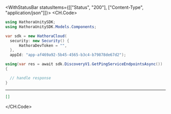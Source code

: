 

<WithStatusBar statusItems={[["Status", "200"], ["Content-Type", "application/json"]]}>
  <CH.Code>
  ```csharp GetPingServiceEndpoints.cs
  using HathoraUnitySDK;
using HathoraUnitySDK.Models.Components;

var sdk = new HathoraCloud(
    security: new Security() {
        HathoraDevToken = "",
    },
    appId: "app-af469a92-5b45-4565-b3c4-b79878de67d2");

using(var res = await sdk.DiscoveryV1.GetPingServiceEndpointsAsync())
{

    // handle response
}
  ```
  ---

  ```json Example Response
  []
  ```
  </CH.Code>
</WithStatusBar>
